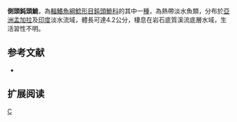 {{Speciesbox 
| taxon = Amblyceps laticeps
| status = LC
| status_system = IUCN3.1
| binomial_authority = [[McClelland|McClelland]], 1842
| synonyms = *''Olyra laticeps'', McClelland, 1842
}}
'''側頭鈍頭鮠'''，為[[輻鰭魚綱|輻鰭魚綱]][[鯰形目|鯰形目]][[鈍頭鮠科|鈍頭鮠科]]的其中一[[種|種]]，為熱帶淡水魚類，分布於[[亞洲|亞洲]][[孟加拉|孟加拉]]及[[印度|印度]]淡水流域，體長可達4.2公分，棲息在岩石底質溪流底層水域，生活習性不明。

==参考文献==
*{{FishBase_species|genus=Amblyceps|species=laticeps|year=2015|month=4}}

== 扩展阅读 ==
{{refbegin}}
{{wikispecies-inline|Amblyceps laticeps|側頭鈍頭鮠}}
{{refend}}
{{Taxonbar|from=Q5714222}}

[[Category:鈍頭鮠屬|C]]